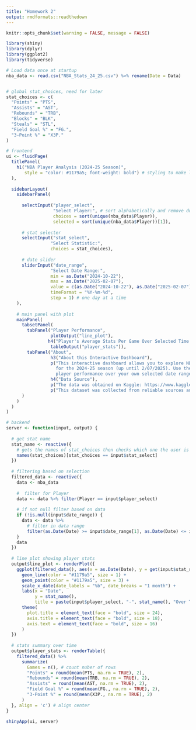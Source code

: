 ```yaml
---
title: "Homework 2"
output: rmdformats::readthedown
---
```


```r
knitr::opts_chunk$set(warning = FALSE, message = FALSE)
```


```r
library(shiny)
library(dplyr)
library(ggplot2)
library(tidyverse)

# Load data once at startup
nba_data <- read.csv("NBA_Stats_24_25.csv") %>% rename(Date = Data)


# global stat_choices, need for later
stat_choices <- c(
  "Points" = "PTS",
  "Assists" = "AST",
  "Rebounds" = "TRB",
  "Blocks" = "BLK",
  "Steals" = "STL",
  "Field Goal %" = "FG.",
  "3-Point %" = "X3P."
)

# frontend 
ui <- fluidPage(
  titlePanel(
    h1("NBA Player Analysis (2024-25 Season)", 
       style = "color: #1179a5; font-weight: bold") # styling to make look nicer
  ),
  
  sidebarLayout(
    sidebarPanel(
      
      selectInput("player_select",
                  "Select Player:", # sort alphabetically and remove duplicates
                  choices = sort(unique(nba_data$Player)),
                  selected = sort(unique(nba_data$Player))[1]), 
      
      # stat selecter
      selectInput("stat_select",
                 "Select Statistic:",
                 choices = stat_choices),
      
      # date slider
      sliderInput("date_range",
                 "Select Date Range:",
                 min = as.Date("2024-10-22"),
                 max = as.Date("2025-02-07"),
                 value = c(as.Date("2024-10-22"), as.Date("2025-02-07")),
                 timeFormat = "%Y-%m-%d",
                 step = 1) # one day at a time
    ),
    
    # main panel with plot
    mainPanel(
      tabsetPanel(
        tabPanel("Player Performance",
                 plotOutput("line_plot"),
                h4("Player's Average Stats Per Game Over Selected Time Period", style = "color:  #1179a5"),
                 tableOutput("player_stats")),
        tabPanel("About",
                 h3("About this Interactive Dashboard"),
                 p("This interactive dashboard allows you to explore NBA player statistics 
                   for the 2024-25 season (up until 2/07/2025). Use the controls on the left to filter and analyze 
                   player performance over your own selected date range. Allowing you to view individual performance on various statistics and various                    time periods throughout the season."),
                 h4("Data Source"),
                 p("The data was obtained on Kaggle: https://www.kaggle.com/datasets/eduardopalmieri/nba-player-stats-season-2425"),
                 p("This dataset was collected from reliable sources and contains both advanced and traditional player statistics from the current NBA season."))
      )
    )
  )
)

# backend
server <- function(input, output) {
  
  # get stat name
  stat_name <- reactive({
    # gets the names of stat_choices then checks which one the user is selecting
    names(stat_choices)[stat_choices == input$stat_select]
  })
  
  # filtering based on selection
  filtered_data <- reactive({
    data <- nba_data
    
    #  filter for Player
    data <- data %>% filter(Player == input$player_select)
    
    # if not null filter based on data
    if (!is.null(input$date_range)) {
      data <- data %>% 
        # filter in data range
        filter(as.Date(Date) >= input$date_range[1], as.Date(Date) <= input$date_range[2])
    }
    data
  })
  
  # line plot showing player stats 
  output$line_plot <- renderPlot({
    ggplot(filtered_data(), aes(x = as.Date(Date), y = get(input$stat_select))) +
      geom_line(color = "#1179a5", size = 1) +
      geom_point(color = "#1179a5", size = 3) +
      scale_x_date(date_labels = "%b", date_breaks = "1 month") +
      labs(x = "Date",
           y = stat_name(),
           title = paste(input$player_select, "-", stat_name(), "Over Time")) +
      theme(
        plot.title = element_text(face = "bold", size = 24),
        axis.title = element_text(face = "bold", size = 18),
        axis.text = element_text(face = "bold", size = 16)
      )
  })
  
  # stats summary over time
  output$player_stats <- renderTable({
    filtered_data() %>%
      summarize(
        Games = n(), # count nuber of rows 
        "Points" = round(mean(PTS, na.rm = TRUE), 2),
        "Rebounds" = round(mean(TRB, na.rm = TRUE), 2),
        "Assists" = round(mean(AST, na.rm = TRUE), 2),
        "Field Goal %" = round(mean(FG., na.rm = TRUE), 2),
        "3-Point %" = round(mean(X3P., na.rm = TRUE), 2)
      )
  }, align = 'c') # align center 
}

shinyApp(ui, server)
```
